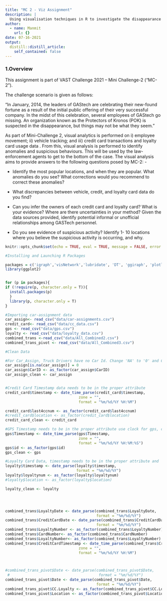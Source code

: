```yaml
---
title: "MC 2 - Viz Assignment"
description: |
  Using visualisation techniques in R to investigate the disappearance of employees at GAStech 
author:
  - name: Manmit
    url: {}
date: 07-16-2021
output:
  distill::distill_article:
    self_contained: false
---
```


### 1.Overview
This assignment is part of VAST Challenge 2021 – Mini Challenge-2  (“MC-2”).

The challenge scenario is given as follows: 
  
   “In January, 2014, the leaders of GAStech are celebrating their new-found fortune as a result of the initial public offering of their very successful company. In the midst of this celebration, several employees of GAStech go missing. An organization known as the Protectors of Kronos (POK) is suspected in the disappearance, but things may      not be what they seem.”
   
As part of Mini-Challenge 2, visual analytics is performed on i) employee movement; ii) vehicle tracking; and iii) credit card transactions and loyalty card usage data . From this, visual analysis is performed to identify anomalies and suspicious behaviours. This will be used by the law-enforcement agents to get to the bottom of the case. 
The visual analysis aims to provide answers to the following questions posed by MC-2: -

-	Identify the most popular locations, and when they are popular. What anomalies do you see? What corrections would you recommend to correct these anomalies? 

-	What discrepancies between vehicle, credit, and loyalty card data do you find? 

-	Can you infer the owners of each credit card and loyalty card? What is your evidence? Where are there uncertainties in your method? Given the data sources provided, identify potential informal or unofficial relationships among GASTech personnel. 

-	Do you see evidence of suspicious activity? Identify 1- 10 locations where you believe the suspicious activity is occurring, and why.





```r
knitr::opts_chunk$set(echo = TRUE, eval = TRUE, message = FALSE, error = FALSE, fig.retina = 3)
```

```r
#Installing and Launching R Packages

packages = c('igraph','visNetwork','lubridate', 'DT', 'ggiraph', 'plotly', 'tidyverse', 'raster', 'sf', 'tmap', 'clock', 'rgdal','dplyr','sugrrants', 'hms', 'esquisse','Radviz', 'crosstalk','timetk', 'tidygraph', 'ggraph', 'ggrepel', 'psych', 'htmltools')
library(ggplot2)


for (p in packages){
if (!require(p, character.only = T)){
  install.packages(p)
  }
  library(p, character.only = T)
}
```

```r
#Importing car-assignment data
car_assign<- read_csv("data/car-assignments.csv")
credit_card<- read_csv("data/cc_data.csv")
gps <- read_csv("data/gps.csv")
loyalty <- read_csv("data/loyalty_data.csv")
combined_trans <-read_csv("data/All_Combined2.csv")
combined_trans_pivot <- read_csv("data/All_Combined3.csv")

``` 

```r
#Clean Data

#For Car_Assign, Truck Drivers have no Car Id. Change 'NA' to '0' and CarID used as_factor
car_assign[is.na(car_assign)] = 0
car_assign$CarID <- as_factor(car_assign$CarID)
car_assign_clean <- car_assign


#Credit Card Timestamp data needs to be in the proper attribute
credit_card$timestamp <- date_time_parse(credit_card$timestamp,
                                 zone = "",
                                 format = "%m/%d/%Y %H:%M")

credit_card$last4ccnum <- as_factor(credit_card$last4ccnum)
#credit_card$location <- as_factor(credit_card$location)
credit_card_clean <- credit_card

#GPS Timestamp needs to be in the proper attribute use clock for gps, can separate by different day.see the get_minute and the other clock code chunks
gps$Timestamp <- date_time_parse(gps$Timestamp,
                                 zone = "",
                                 format = "%m/%d/%Y %H:%M:%S")
gps$id <- as_factor(gps$id)
gps_clean <- gps

#Loyalty Card Data, timestamp needs to be in the proper attribute and  loyalty number as factor
loyalty$timestamp <- date_parse(loyalty$timestamp,
                                format = "%m/%d/%Y")
loyalty$loyaltynum <- as_factor(loyalty$loyaltynum)
#loyalty$location <- as_factor(loyalty$location)

loyalty_clean <- loyalty




combined_trans$LoyaltyDate <- date_parse(combined_trans$LoyaltyDate,
                                         format = "%m/%d/%Y")
combined_trans$CreditCardDate <- date_parse(combined_trans$CreditCardDate,
                                         format = "%m/%d/%Y")
combined_trans$LoyaltyNumber <- as_factor(combined_trans$LoyaltyNumber)
combined_trans$CardNumber<- as_factor(combined_trans$CardNumber)
combined_trans$LoyaltyNumber<- as_factor(combined_trans$LoyaltyNumber)
combined_trans$CreditCardTimestamp <- date_time_parse(combined_trans$CreditCardTimestamp,
                                 zone = "",
                                 format = "%m/%d/%Y %H:%M")



#combined_trans_pivot$Date <- date_parse(combined_trans_pivot$Date,
 #                                        format = "%m/%d/%Y")
combined_trans_pivot$Date <- date_parse(combined_trans_pivot$Date,
                                         format = "%m/%d/%Y")
combined_trans_pivot$CC.Loyalty <- as_factor(combined_trans_pivot$CC.Loyalty)
combined_trans_pivot$Location <- as_factor(combined_trans_pivot$Location)

```


